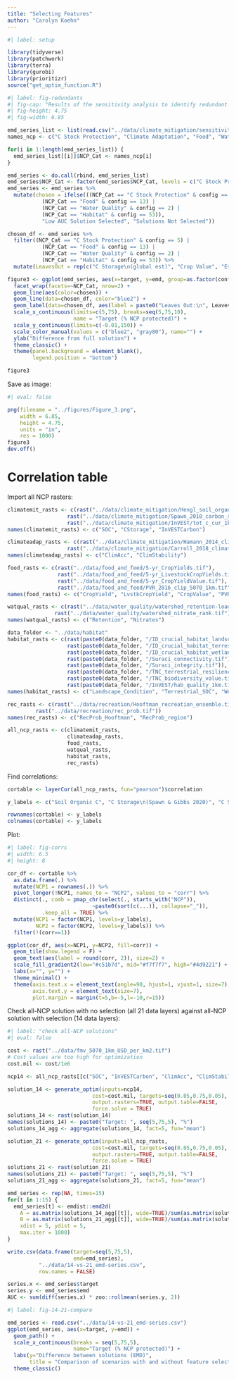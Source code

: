 ```yaml
---
title: "Selecting Features"
author: "Carolyn Koehn"
---
```


```r
#| label: setup

library(tidyverse)
library(patchwork)
library(terra)
library(gurobi)
library(prioritizr)
source("get_optim_function.R")
```

```r
#| label: fig-redundants
#| fig-cap: "Results of the sensitivity analysis to identify redundant NCP datasets. For each NCP category, we created a full solution containing all indicators in that category (@tbl-ncp-data) and alternate scenarios with every possible combination of NCP indicators within each category. We then tested the spatial difference (EMD) between the alternate solutions and the full solution. Removal of NCP indicators in some NCP categories had a minute affect on priority area solutions. Solutions that were very similar to the full solution but did not contain all indicators are depicted in blue, with the NCP indicators they omitted noted. We classified these omitted indicators as redundant and did not include them in the all-NCP analysis. Other solutions tested are depicted in gray."
#| fig-height: 4.75
#| fig-width: 6.85

emd_series_list <- list(read.csv("../data/climate_mitigation/sensitivity_analysis/emd_series_mitigation.csv"), read.csv("../data/climate_mitigation/sensitivity_analysis/emd_series_adaptation.csv"), read.csv("../data/food_and_feed/sensitivity_analysis/emd_series.csv"), read.csv("../data/water_quality/sensitivity_analysis/emd_series.csv"), read.csv("../data/habitat/sensitivity_analysis/emd_series.csv"), read.csv("../data/recreation/sensitivity_analysis/emd_series.csv"))
names_ncp <- c("C Stock Protection", "Climate Adaptation", "Food", "Water Quality", "Habitat", "Recreation")

for(i in 1:length(emd_series_list)) {
  emd_series_list[[i]]$NCP_Cat <- names_ncp[i]
}

emd_series <- do.call(rbind, emd_series_list)
emd_series$NCP_Cat <- factor(emd_series$NCP_Cat, levels = c("C Stock Protection", "Climate Adaptation", "Food", "Water Quality", "Habitat", "Recreation"))
emd_series <- emd_series %>%
  mutate(chosen = ifelse(((NCP_Cat == "C Stock Protection" & config == 5) |
           (NCP_Cat == "Food" & config == 13) |
           (NCP_Cat == "Water Quality" & config == 2) |
           (NCP_Cat == "Habitat" & config == 53)),
           "Low AUC Solution Selected", "Solutions Not Selected"))

chosen_df <- emd_series %>%
  filter((NCP_Cat == "C Stock Protection" & config == 5) |
           (NCP_Cat == "Food" & config == 13) |
           (NCP_Cat == "Water Quality" & config == 2) |
           (NCP_Cat == "Habitat" & config == 53)) %>%
  mutate(LeavesOut = rep(c("C Storage\n(global est)", "Crop Value", "Estimated Nitrates", "Landscape Condition,\nSpecies of Concern,\nIntegrity, Biodiversity"), each=15))

figure3 <- ggplot(emd_series, aes(x=target, y=emd, group=as.factor(config))) +
  facet_wrap(facets=~NCP_Cat, nrow=2) +
  geom_line(aes(color=chosen)) +
  geom_line(data=chosen_df, color="blue2") +
  geom_label(data=chosen_df, aes(label = paste0("Leaves Out:\n", LeavesOut), x=Inf, y=Inf), hjust="right", vjust="top", label.size=0) +
  scale_x_continuous(limits=c(5,75), breaks=seq(5,75,10),
                     name = "Target (% NCP protected)") +
  scale_y_continuous(limits=c(-0.01,150)) +
  scale_color_manual(values = c("blue2", "gray80"), name="") +
  ylab("Difference from full solution") +
  theme_classic() +
  theme(panel.background = element_blank(),
        legend.position = "bottom")

figure3
```

Save as image:

```r
#| eval: false

png(filename = "../figures/Figure_3.png",
    width = 6.85,
    height = 4.75,
    units = "in",
    res = 1000)
figure3
dev.off()
```

# Correlation table

Import all NCP rasters:

```r
climatemit_rasts <- c(rast("../data/climate_mitigation/Hengl_soil_organic_C_estimates.tif"),
                   rast("../data/climate_mitigation/Spawn_2010_carbon_storage_estimate.tif"),
                   rast("../data/climate_mitigation/InVEST/tot_c_cur_1km.tif"))
names(climatemit_rasts) <- c("SOC", "CStorage", "InVESTCarbon")

climateadap_rasts <- c(rast("../data/climate_mitigation/Hamann_2014_climate_accessibility.tif"),
                   rast("../data/climate_mitigation/Carroll_2018_climate_stability.tif"))
names(climateadap_rasts) <- c("ClimAcc", "ClimStability")

food_rasts <- c(rast("../data/food_and_feed/5-yr_CropYields.tif"),
                rast("../data/food_and_feed/5-yr_LivestockCropYields.tif"),
                rast("../data/food_and_feed/5-yr_CropYieldValue.tif"),
                rast("../data/food_and_feed/PVR_2016_clip_5070_1km.tif"))
names(food_rasts) <- c("CropYield", "LvstkCropYield", "CropValue", "PVR")

watqual_rasts <- c(rast("../data/water_quality/watershed_retention-load_ratio.tif"),
               rast("../data/water_quality/watershed_nitrate_rank.tif"))
names(watqual_rasts) <- c("Retention", "Nitrates")

data_folder <- "../data/habitat"
habitat_rasts <- c(rast(paste0(data_folder, "/ID_crucial_habitat_landscape_condition_rank.tif")),
                   rast(paste0(data_folder, "/ID_crucial_habitat_terrestrial_species_of_concern_rank.tif")),
                   rast(paste0(data_folder, "/ID_crucial_habitat_wetland_riparian_rank.tif")),
                   rast(paste0(data_folder, "/Suraci_connectivity.tif")),
                   rast(paste0(data_folder, "/Suraci_integrity.tif")),
                   rast(paste0(data_folder, "/TNC_terrestrial_resilience_z-score_adj.tif")),
                   rast(paste0(data_folder, "/TNC_biodiversity_value.tif")),
                   rast(paste0(data_folder, "/InVEST/hab_quality_1km.tif")))
names(habitat_rasts) <- c("Landscape_Condition", "Terrestrial_SOC", "Wet_Rip", "Connectivity", "Integrity", "Terrestrial_Resilience", "Biodiversity_Value", "InVESTHabitat")

rec_rasts <- c(rast("../data/recreation/Hooftman_recreation_ensemble.tif"),
         rast("../data/recreation/rec_prob.tif"))
names(rec_rasts) <- c("RecProb_Hooftman", "RecProb_region")

all_ncp_rasts <- c(climatemit_rasts,
                   climateadap_rasts,
                   food_rasts,
                   watqual_rasts,
                   habitat_rasts,
                   rec_rasts)
```

Find correlations:

```r
cortable <- layerCor(all_ncp_rasts, fun="pearson")$correlation

y_labels <- c("Soil Organic C", "C Storage\n(Spawn & Gibbs 2020)", "C Storage\n(InVEST model)", "Climate Accessibility", "Climate Stability", "Crop Provision", "Livestock Feed Provision", "Crop Value", "Agricultural Potential", "N Retention Capacity", "Estimated Nitrates", "Landscape Condition", "Terrestrial Species of Concern", "Wetland/Riparian", "Ecological Connectivity", "Ecological Integrity", "Terrestrial Resilience", "Biodiversity Value", "Habitat Quality", "Recreation Probability\n(Hooftman et al. 2023)", "Recreation Probability\n(regional estimate)")

rownames(cortable) <- y_labels
colnames(cortable) <- y_labels
```

Plot:

```r
#| label: fig-corrs
#| width: 6.5
#| height: 8

cor_df <- cortable %>%
  as.data.frame(.) %>%
  mutate(NCP1 = rownames(.)) %>%
  pivot_longer(!NCP1, names_to = "NCP2", values_to = "corr") %>%
  distinct(., comb = pmap_chr(select(., starts_with("NCP")), 
                           ~paste0(sort(c(...)), collapse="_")),
           .keep_all = TRUE) %>%
  mutate(NCP1 = factor(NCP1, levels=y_labels),
         NCP2 = factor(NCP2, levels=y_labels)) %>%
  filter(!(corr==1))

ggplot(cor_df, aes(x=NCP1, y=NCP2, fill=corr)) +
  geom_tile(show.legend = F) +
  geom_text(aes(label = round(corr, 2)), size=2) +
  scale_fill_gradient2(low="#c51b7d", mid="#f7f7f7", high="#4d9221") +
  labs(x="", y="") +
  theme_minimal() +
  theme(axis.text.x = element_text(angle=90, hjust=1, vjust=1, size=7),
        axis.text.y = element_text(size=7),
        plot.margin = margin(t=5,b=-5,l=-10,r=15))
```

Check all-NCP solution with no selection (all 21 data layers) against all-NCP solution with selection (14 data layers):

```r
#| label: "check all-NCP solutions"
#| eval: false

cost <- rast("../data/fmv_5070_1km_USD_per_km2.tif")
# Cost values are too high for optimization
cost.mil <- cost/1e6

ncp14 <- all_ncp_rasts[[c("SOC", "InVESTCarbon", "ClimAcc", "ClimStability", "CropYield", "LvstkCropYield", "PVR", "Retention", "Wet_Rip", "Connectivity", "Terrestrial_Resilience", "InVESTHabitat", "RecProb_Hooftman", "RecProb_region")]]

solution_14 <- generate_optim(inputs=ncp14,
                           cost=cost.mil, targets=seq(0.05,0.75,0.05),
                           output.rasters=TRUE, output.table=FALSE,
                           force.solve = TRUE)
solutions_14 <- rast(solution_14)
names(solutions_14) <- paste0("Target: ", seq(5,75,5), "%")
solutions_14_agg <- aggregate(solutions_14, fact=5, fun="mean")

solution_21 <- generate_optim(inputs=all_ncp_rasts,
                           cost=cost.mil, targets=seq(0.05,0.75,0.05),
                           output.rasters=TRUE, output.table=FALSE,
                           force.solve = TRUE)
solutions_21 <- rast(solution_21)
names(solutions_21) <- paste0("Target: ", seq(5,75,5), "%")
solutions_21_agg <- aggregate(solutions_21, fact=5, fun="mean")

emd_series <- rep(NA, times=15)
for(t in 1:15) {
  emd_series[t] <- emdist::emd2d(
    A = as.matrix(solutions_14_agg[[t]], wide=TRUE)/sum(as.matrix(solutions_14_agg[[t]], wide=TRUE), na.rm=TRUE), 
    B = as.matrix(solutions_21_agg[[t]], wide=TRUE)/sum(as.matrix(solutions_21_agg[[t]], wide=TRUE), na.rm=TRUE),
    xdist = 5, ydist = 5,
    max.iter = 1000)
}

write.csv(data.frame(target=seq(5,75,5),
                     emd=emd_series), 
          "../data/14-vs-21_emd-series.csv",
          row.names = FALSE)

series.x <- emd_series$target
series.y <- emd_series$emd
AUC <- sum(diff(series.x) * zoo::rollmean(series.y, 2))
```

```r
#| label: fig-14-21-compare

emd_series <- read.csv("../data/14-vs-21_emd-series.csv")
ggplot(emd_series, aes(x=target, y=emd)) +
  geom_path() +
  scale_x_continuous(breaks = seq(5,75,5),
                     name="Target (% NCP protected)") +
  labs(y="Difference between solutions (EMD)",
       title = "Comparison of scenarios with and without feature selection") +
  theme_classic()
```

